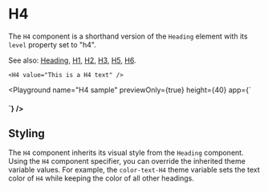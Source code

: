 # H4

The `H4` component is a shorthand version of the `Heading` element with its `level` property set to "h4".

See also: [Heading](./Heading), [H1](./H1), [H2](./H2), [H3](./H3), [H5](./H5), [H6](./H6).

```ueml copy
<H4 value="This is a H4 text" />
```

<Playground
    name="H4 sample"
    previewOnly={true}
    height={40}
    app={`<Stack>
  <H4 value="This is a H4 text" />
</Stack>`}
/>

## Styling

The `H4` component inherits its visual style from the `Heading` component. Using the `H4` component specifier, you can override the inherited theme variable values. For example, the `color-text-H4` theme variable sets the text color of `H4` while keeping the color of all other headings.
